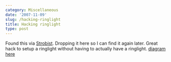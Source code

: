 ```yaml
---
category: Miscellaneous
date: '2007-11-09'
slug: /hacking-ringlight
title: Hacking ringlight
type: post
---
```



Found this via [Strobist](http://strobist.com). Dropping it here so
I can find it again later. Great hack to setup a ringlight without
having to actually have a ringlight.
[diagram here](http://www.flickr.com/photos/snapify/1582241882/)